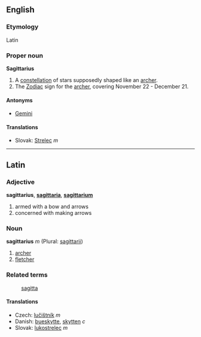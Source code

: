 ==English==
===Etymology===
Latin

===Proper noun===
'''Sagittarius'''

# A [[constellation]] of stars supposedly shaped like an [[archer]].
# The [[Zodiac]] sign for the [[archer]], covering November 22 - December 21.

====Antonyms====
*[[Gemini]]

==== Translations ====
*Slovak: [[Strelec#Slovak|Strelec]] ''m''

----

==Latin==
===Adjective===
'''sagittarius''', '''[[sagittaria]]''', '''[[sagittarium]]'''

# armed with a bow and arrows
# concerned with making arrows

===Noun===
'''sagittarius''' ''m'' (Plural: [[sagittarii]])

# [[archer]]
# [[fletcher]]

===Related terms===
: [[sagitta]]

====Translations====
*Czech: [[lučištník]] ''m''
*Danish: [[bueskytte]], [[skytten]] ''c''
*Slovak: [[lukostrelec#Slovak|lukostrelec]] ''m''
